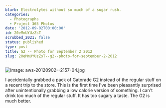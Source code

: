 ```yaml
---
blurb: Electrolytes without so much of a sugar rush.
categories:
  - Photographs
  - Project 365 Photos
date: '2012-09-02T00:00:00'
id: 20eMmUYUzZsT
scrubbed_2021: false
status: published
type: post
title: G2 -- Photo for September 2 2012
slug: 20eMmUYUzZsT--g2--photo-for-september-2-2012
---
```


![Image: aws-20120902--2157-04.jpg](/aws-20120902--2157-04.jpg)

I accidentally grabbed a pack of Gatorade G2 instead of the regular stuff on a recent trip to the store. This is the first time I've been pleasantly surprised after unintentionally grabbing a low calorie version of something. I can't drink too much of the regular stuff. It has too sugary a taste. The G2 is much better.
